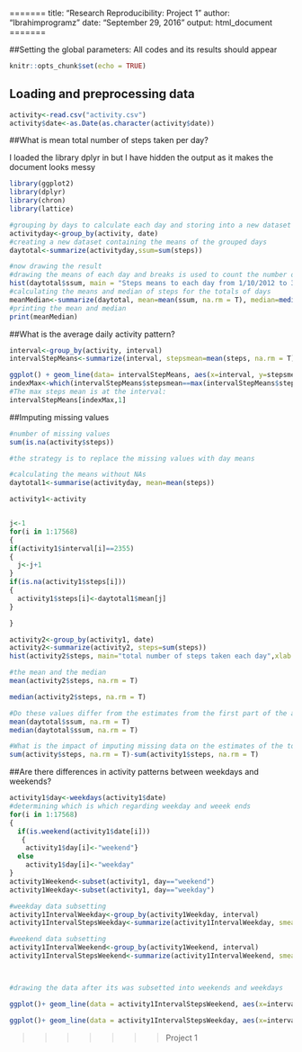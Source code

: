 =======
title: "Research Reproducibility: Project 1"
author: "Ibrahimprogramz"
date: "September 29, 2016"
output: html_document
=======

##Setting the global parameters: All codes and its results should appear
```r
knitr::opts_chunk$set(echo = TRUE)
```

## Loading and preprocessing data
```r
activity<-read.csv("activity.csv")
activity$date<-as.Date(as.character(activity$date))
```

##What is mean total number of steps taken per day?

I loaded the library dplyr in but I have hidden the output as it makes the document looks messy

```r
library(ggplot2)
library(dplyr)
library(chron)
library(lattice)
```

```r

#grouping by days to calculate each day and storing into a new dataset to preserve the original
activityday<-group_by(activity, date)
#creating a new dataset containing the means of the grouped days
daytotal<-summarize(activityday,ssum=sum(steps))

#now drawing the result
#drawing the means of each day and breaks is used to count the number of days so that each day mean is on a bar
hist(daytotal$ssum, main = "Steps means to each day from 1/10/2012 to 30/11/2012", xlab = "means of steps for each day", ylab="days", breaks = length(unique(activity$date)), col="blue")
#calculating the means and median of steps for the totals of days
meanMedian<-summarize(daytotal, mean=mean(ssum, na.rm = T), median=median(ssum, na.rm = T))
#printing the mean and median
print(meanMedian)
```

##What is the average daily activity pattern?

```r
interval<-group_by(activity, interval)
intervalStepMeans<-summarize(interval, stepsmean=mean(steps, na.rm = T))

ggplot() + geom_line(data= intervalStepMeans, aes(x=interval, y=stepsmean), size=.6, color="orange") + ggtitle("Timeseries plot of the steps throuout 5-min day intervals")
indexMax<-which(intervalStepMeans$stepsmean==max(intervalStepMeans$stepsmean))
#The max steps mean is at the interval:
intervalStepMeans[indexMax,1]
```

##Imputing missing values

```r
#number of missing values
sum(is.na(activity$steps))

#the strategy is to replace the missing values with day means

#calculating the means without NAs
daytotal1<-summarise(activityday, mean=mean(steps))

activity1<-activity


j<-1
for(i in 1:17568)
{
if(activity1$interval[i]==2355) 
{
  j<-j+1
}
if(is.na(activity1$steps[i])) 
{ 
  activity1$steps[i]<-daytotal1$mean[j]
}

}

activity2<-group_by(activity1, date)
activity2<-summarize(activity2, steps=sum(steps))
hist(activity2$steps, main="total number of steps taken each day",xlab = "Steps",ylab = "Days" ,breaks = 30, col="green")

#the mean and the median
mean(activity2$steps, na.rm = T)

median(activity2$steps, na.rm = T)

#Do these values differ from the estimates from the first part of the assignment? YES
mean(daytotal$ssum, na.rm = T)
median(daytotal$ssum, na.rm = T)

#What is the impact of imputing missing data on the estimates of the total daily number of steps? yes and the difference is:
sum(activity$steps, na.rm = T)-sum(activity1$steps, na.rm = T)
```

##Are there differences in activity patterns between weekdays and weekends?

``` r
activity1$day<-weekdays(activity1$date)
#determining which is which regarding weekday and weeek ends
for(i in 1:17568)
{
  if(is.weekend(activity1$date[i]))
   { 
    activity1$day[i]<-"weekend"}
  else
    activity1$day[i]<-"weekday"
}
activity1Weekend<-subset(activity1, day=="weekend")
activity1Weekday<-subset(activity1, day=="weekday")

#weekday data subsetting
activity1IntervalWeekday<-group_by(activity1Weekday, interval)
activity1IntervalStepsWeekday<-summarize(activity1IntervalWeekday, smean=mean(steps, na.rm = T))

#weekend data subsetting
activity1IntervalWeekend<-group_by(activity1Weekend, interval)
activity1IntervalStepsWeekend<-summarize(activity1IntervalWeekend, smean=mean(steps, na.rm = T))



#drawing the data after its was subsetted into weekends and weekdays

ggplot()+ geom_line(data = activity1IntervalStepsWeekend, aes(x=interval, y=smean), col="blue") +ggtitle("Intervals VS Mean of Steps During Weekends") 

ggplot()+ geom_line(data = activity1IntervalStepsWeekday, aes(x=interval, y=smean), col="red") +ggtitle("Intervals VS Mean of Steps During Weekdays")
```
>>>>>>> Project 1
